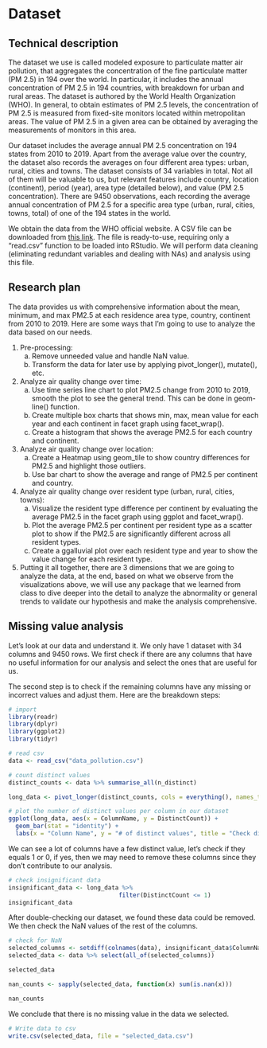 # Dataset

## Technical description

The dataset we use is called modeled exposure to particulate matter air pollution, that aggregates the concentration of the fine particulate matter (PM 2.5) in 194 over the world. In particular, it includes the annual concentration of PM 2.5 in 194 countries, with breakdown for urban and rural areas. The dataset is authored by the World Health Organization (WHO). In general, to obtain estimates of PM 2.5 levels, the concentration of PM 2.5 is measured from fixed-site monitors located within metropolitan areas. The value of PM 2.5 in a given area can be obtained by averaging the measurements of monitors in this area.

Our dataset includes the average annual PM 2.5 concentration on 194 states from 2010 to 2019.  Apart from the average value over the country, the dataset also records the averages on four different area types: urban, rural, cities and towns. The dataset consists of 34 variables in total. Not all of them will be valuable to us, but relevant features include country, location (continent), period (year), area type (detailed below), and value (PM 2.5 concentration). There are 9450 observations, each recording the average annual concentration of PM 2.5 for a specific area type (urban, rural, cities, towns, total) of one of the 194 states in the world.

We obtain the data from the WHO official website. A CSV file can be downloaded from [this link](https://www.who.int/data/gho/data/themes/air-pollution/modelled-exposure-of-pm-air-pollution-exposure). The file is ready-to-use, requiring only a “read.csv” function to be loaded into RStudio. We will perform data cleaning (eliminating redundant variables and dealing with NAs) and analysis using this file.


## Research plan

The data provides us with comprehensive information about the mean, minimum, and max PM2.5 at each residence area type, country, continent from 2010 to 2019. Here are some ways that I’m going to use to analyze the data based on our needs.

1. Pre-processing:
    a. Remove unneeded value and handle NaN value.
    b. Transform the data for later use by applying pivot_longer(), mutate(), etc.
    
2. Analyze air quality change over time:
    a. Use time series line chart to plot PM2.5 change from 2010 to 2019, smooth the plot to see the general trend. This can be done in geom-line() function.
    b. Create multiple box charts that shows min, max, mean value for each year and each continent in facet graph using facet_wrap().
    c. Create a histogram that shows the average PM2.5 for each country and continent.
    
3. Analyze air quality change over location:
    a. Create a Heatmap using geom_tile to show country differences for PM2.5 and highlight those outliers.
    b. Use bar chart to show the average and range of PM2.5 per continent and country.
    
4. Analyze air quality change over resident type (urban, rural, cities, towns):
    a. Visualize the resident type difference per continent by evaluating the average PM2.5 in the facet graph using ggplot and facet_wrap().
    b. Plot the average PM2.5 per continent per resident type as a scatter plot to show if the PM2.5 are significantly different across all resident types.
    c. Create a ggalluvial plot over each resident type and year to show the value change for each resident type.
    
5. Putting it all together, there are 3 dimensions that we are going to analyze the data, at the end, based on what we observe from the visualizations above, we will use any package that we learned from class to dive deeper into the detail to analyze the abnormality or general trends to validate our hypothesis and make the analysis comprehensive.


## Missing value analysis

Let’s look at our data and understand it. We only have 1 dataset with 34 columns and 9450 rows. We first check if there are any columns that have no useful information for our analysis and select the ones that are useful for us.

The second step is to check if the remaining columns have any missing or incorrect values and adjust them. Here are the breakdown steps:

```r
# import
library(readr)
library(dplyr)
library(ggplot2)
library(tidyr)

# read csv
data <- read_csv("data_pollution.csv")

```
```r

# count distinct values
distinct_counts <- data %>% summarise_all(n_distinct)

long_data <- pivot_longer(distinct_counts, cols = everything(), names_to = "ColumnName", values_to = "DistinctCount")

# plot the number of distinct values per column in our dataset
ggplot(long_data, aes(x = ColumnName, y = DistinctCount)) +
  geom_bar(stat = "identity") +
  labs(x = "Column Name", y = "# of distinct values", title = "Check distinct values")

```

We can see a lot of columns have a few distinct value, let's check if they equals 1 or 0, if yes, then we may need to remove these columns since they don't contribute to our analysis.

```r

# check insignificant data
insignificant_data <- long_data %>% 
                               filter(DistinctCount <= 1)
insignificant_data
```

After double-checking our dataset, we found these data could be removed. We then check the NaN values of the rest of the columns.

```r

# check for NaN
selected_columns <- setdiff(colnames(data), insignificant_data$ColumnName)
selected_data <- data %>% select(all_of(selected_columns))

selected_data

nan_counts <- sapply(selected_data, function(x) sum(is.nan(x)))

nan_counts
```

We conclude that there is no missing value in the data we selected. 

```r

# Write data to csv
write.csv(selected_data, file = "selected_data.csv")
```
